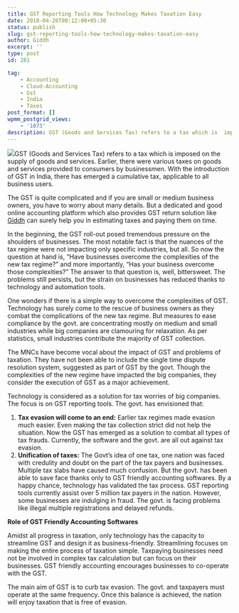 ```yaml
---
title: GST Reporting Tools How Technology Makes Taxation Easy
date: 2018-04-26T08:12:00+05:30
status: publish
slug: gst-reporting-tools-how-technology-makes-taxation-easy
author: Giddh
excerpt: ''
type: post
id: 281

tag:
    - Accounting
    - Cloud-Accounting
    - Gst
    - India
    - Taxes
post_format: []
wpmm_postgrid_views:
    - '1073'
description: GST (Goods and Services Tax) refers to a tax which is  imposed on the supply of goods and services. Earlier, there were various taxes on goods
---
```

<img class="wp-block-image size-large" src = "https://miro.medium.com/max/1145/0*Z45W-5-0PAg3Rnol" />GST (Goods and Services Tax) refers to a tax which is imposed on the supply of goods and services. Earlier, there were various taxes on goods and services provided to consumers by businessmen. With the introduction of GST in India, there has emerged a cumulative tax, applicable to all business users.

The GST is quite complicated and if you are small or medium business owners, you have to worry about many details. But a dedicated and good online accounting platform which also provides GST return solution like [Giddh](https://giddh.com) can surely help you in estimating taxes and paying them on time.

In the beginning, the GST roll-out posed tremendous pressure on the shoulders of businesses. The most notable fact is that the nuances of the tax regime were not impacting only specific industries, but all. So now the question at hand is, “Have businesses overcome the complexities of the new tax regime?” and more importantly, “Has your business overcome those complexities?” The answer to that question is, well, bittersweet. The problems still persists, but the strain on businesses has reduced thanks to technology and automation tools.

One wonders if there is a simple way to overcome the complexities of GST. Technology has surely come to the rescue of business owners as they combat the complications of the new tax regime. But measures to ease compliance by the govt. are concentrating mostly on medium and small industries while big companies are clamouring for relaxation. As per statistics, small industries contribute the majority of GST collection.

The MNCs have become vocal about the impact of GST and problems of taxation. They have not been able to include the single time dispute resolution system, suggested as part of GST by the govt. Though the complexities of the new regime have impacted the big companies, they consider the execution of GST as a major achievement.

Technology is considered as a solution for tax worries of big companies. The focus is on GST reporting tools. The govt. has envisioned that:

1. **Tax evasion will come to an end:** Earlier tax regimes made evasion much easier. Even making the tax collection strict did not help the situation. Now the GST has emerged as a solution to combat all types of tax frauds. Currently, the software and the govt. are all out against tax evasion.
2. **Unification of taxes:** The Govt’s idea of one tax, one nation was faced with credulity and doubt on the part of the tax payers and businesses. Multiple tax slabs have caused much confusion. But the govt. has been able to save face thanks only to GST friendly accounting softwares. By a happy chance, technology has validated the tax process. GST reporting tools currently assist over 5 million tax payers in the nation. However, some businesses are indulging in fraud. The govt. is facing problems like illegal multiple registrations and delayed refunds.

**Role of GST Friendly Accounting Softwares**

Amidst all progress in taxation, only technology has the capacity to streamline GST and design it as business-friendly. Streamlining focuses on making the entire process of taxation simple. Taxpaying businesses need not be involved in complex tax calculation but can focus on their businesses. GST friendly accounting encourages businesses to co-operate with the GST.

The main aim of GST is to curb tax evasion. The govt. and taxpayers must operate at the same frequency. Once this balance is achieved, the nation will enjoy taxation that is free of evasion.